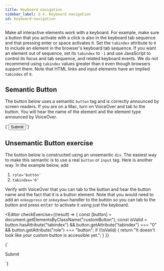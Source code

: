 ```yaml
---
title: Keyboard navigation
sidebar_label: 2.4. Keyboard navigation
id: keyboard-navigation
---
```


Make all interactive elements work with a keyboard. For example, make sure a
button that you activate with a click is also in the keyboard tab sequence and that pressing enter or space
activates it. Set the `tabindex` attribute to `0` to include an element in the
browser's keyboard tab sequence. If you want an element out of sequence, set
its `tabindex` to `-1` and use JavaScript to control its focus and tab
sequence, and related keyboard events. We do not recommend using `tabindex`
values greater than `0` even though browsers support them. Note that HTML links
and input elements have an implied `tabindex` of `0`.

## Semantic Button

The button below uses a semantic `button` tag and is correctly announced by
screen readers. If you are on a Mac, turn on VoiceOver and tab to the
button. You will hear the name of the element and the element type announced
by VoiceOver.

<Editor>
  {`<button onclick="alert('Take a HIKE!')">
  Submit
</button>`}
</Editor>

## Unsemantic Button exercise

The button below is constructed using an unsemantic `div`. The easiest way to
make this semantic is to use a real `button` or `input` tag. Here is another way. In the
example below, add

1. `role='button'`
1. `tabindex='0'`

Verify with VoiceOver that you can tab to the button and hear the button name and the fact
that it is a button element. Note that you would need to add an `onkeypress` or `onkeydown` handler to the button so you can tab to the button and press <kbd>enter</kbd> to activate it using just the keyboard.


<Editor
  checkExercise={(result) => {
    const [button] = document.getElementsByClassName("customButton");
    const isValid =
      button.hasAttribute("tabindex") &&
      button.getAttribute("tabindex") === "0" &&
      button.getAttribute("role") === "button";
    if (!isValid) {
      return "It doesn't look like your custom button is accessible yet.";
    }
  }}
>
  {`<div class='customButton'>
  Submit
</div>`}
</Editor>
